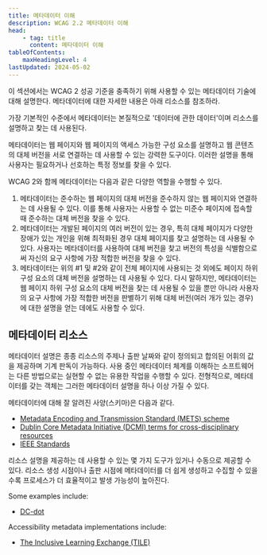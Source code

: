 ```yaml
---
title: 메타데이터 이해
description: WCAG 2.2 메타데이터 이해
head:
    - tag: title
      content: 메타데이터 이해
tableOfContents:
    maxHeadingLevel: 4
lastUpdated: 2024-05-02
---
```




이 섹션에서는 WCAG 2 성공 기준을 충족하기 위해 사용할 수 있는 메타데이터 기술에 대해 설명한다. 메타데이터에 대한 자세한 내용은 아래 리소스를 참조하라.

가장 기본적인 수준에서 메타데이터는 본질적으로 '데이터에 관한 데이터'이며 리소스를 설명하고 찾는 데 사용된다.

메타데이터는 웹 페이지와 웹 페이지의 액세스 가능한 구성 요소를 설명하고 웹 콘텐츠의 대체 버전을 서로 연결하는 데 사용할 수 있는 강력한 도구이다. 이러한 설명을 통해 사용자는 필요하거나 선호하는 특정 정보를 찾을 수 있다.

WCAG 2와 함께 메타데이터는 다음과 같은 다양한 역할을 수행할 수 있다.

1.  메타데이터는 준수하는 웹 페이지의 대체 버전을 준수하지 않는 웹 페이지와 연결하는 데 사용될 수 있다. 이를 통해 사용자는 사용할 수 없는 미준수 페이지에 접속할 때 준수하는 대체 버전을 찾을 수 있다.
2.  메타데이터는 개발된 페이지의 여러 버전이 있는 경우, 특히 대체 페이지가 다양한 장애가 있는 개인을 위해 최적화된 경우 대체 페이지를 찾고 설명하는 데 사용될 수 있다. 사용자는 메타데이터를 사용하여 대체 버전을 찾고 버전의 특성을 식별함으로써 자신의 요구 사항에 가장 적합한 버전을 찾을 수 있다.
3.  메타데이터는 위의 #1 및 #2와 같이 전체 페이지에 사용되는 것 외에도 페이지 하위 구성 요소의 대체 버전을 설명하는 데 사용될 수 있다. 다시 말하지만, 메타데이터는 웹 페이지 하위 구성 요소의 대체 버전을 찾는 데 사용될 수 있을 뿐만 아니라 사용자의 요구 사항에 가장 적합한 버전을 판별하기 위해 대체 버전(여러 개가 있는 경우)에 대한 설명을 얻는 데에도 사용할 수 있다.

## 메타데이터 리소스

메타데이터 설명은 종종 리소스의 주제나 출판 날짜와 같이 정의되고 합의된 어휘의 값을 제공하며 기계 판독이 가능하다. 사용 중인 메타데이터 체계를 이해하는 소프트웨어는 다른 방법으로는 실현할 수 없는 유용한 작업을 수행할 수 있다. 전형적으로, 메타데이터를 갖는 객체는 그러한 메타데이터 설명을 하나 이상 가질 수 있다.

메타데이터에 대해 잘 알려진 사양(스키마)은 다음과 같다.

*   [Metadata Encoding and Transmission Standard (METS) scheme](http://www.loc.gov/standards/mets/)
*   [Dublin Core Metadata Initiative (DCMI) terms for cross-disciplinary resources](http://dublincore.org)
*   [IEEE Standards](http://www.ieee.org/index.html)


리소스 설명을 제공하는 데 사용할 수 있는 몇 가지 도구가 있거나 수동으로 제공할 수 있다. 리소스 생성 시점이나 출판 시점에 메타데이터를 더 쉽게 생성하고 수집할 수 있을수록 프로세스가 더 효율적이고 발생 가능성이 높아진다.

Some examples include:

*   [DC-dot](http://www.ukoln.ac.uk/metadata/dcdot/)

Accessibility metadata implementations include:

*   [The Inclusive Learning Exchange (TILE)](http://barrierfree.ca/tile/)


